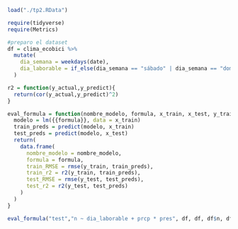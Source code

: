 ```r
load("./tp2.RData")
```

```r
require(tidyverse)
require(Metrics)

#preparo el dataset
df = clima_ecobici %>%
  mutate(
    dia_semana = weekdays(date),
    dia_laborable = if_else(dia_semana == "sábado" | dia_semana == "domingo", T, F)
  )


```

```r
r2 = function(y_actual,y_predict){
  return(cor(y_actual,y_predict)^2)
}

eval_formula = function(nombre_modelo, formula, x_train, x_test, y_train, y_test){
  modelo = lm({{formula}}, data = x_train)
  train_preds = predict(modelo, x_train)
  test_preds = predict(modelo, x_test)
  return(
    data.frame(
      nombre_modelo = nombre_modelo,
      formula = formula,
      train_RMSE = rmse(y_train, train_preds),
      train_r2 = r2(y_train, train_preds),
      test_RMSE = rmse(y_test, test_preds),
      test_r2 = r2(y_test, test_preds)
    )
  )
}
```

```r

eval_formula("test","n ~ dia_laborable + prcp * pres", df, df, df$n, df$n)
```
